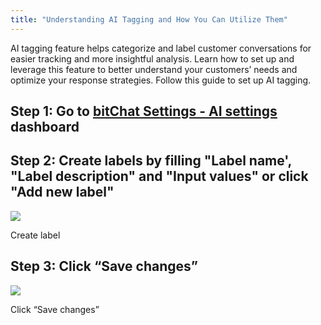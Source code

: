 ```yaml
---
title: "Understanding AI Tagging and How You Can Utilize Them"
---
```


AI tagging feature helps categorize and label customer conversations for easier tracking and more insightful analysis. Learn how to set up and leverage this feature to better understand your customers’ needs and optimize your response strategies. Follow this guide to set up AI tagging.

## Step 1: Go to [bitChat Settings - AI settings](https://app.bitbybit.studio/bitchat/settings?section=ai-settings) dashboard

## Step 2: Create labels by filling "Label name', "Label description" and "Input values" or click "Add new label"

![](https://cdn.prod.website-files.com/659655f5b20d395a5c69efcf/6708eafd608f63ed5f9d1383_AD_4nXcifVeYPURtJZTVh3sMQXa8AAZHx_bNW_u6HK76N2GCLxZJY3uyjKzraghg14hO-DJ-_zHDV8O96U59VGE3FJW3uPm72zV76CoCXQEDHUR2IeWlGp0qsCEk1Af_MTeIJVfAR9o21fh4-hNA0vuToZNAeTsR.png)

Create label

## Step 3: Click “Save changes”

![](https://cdn.prod.website-files.com/659655f5b20d395a5c69efcf/66fe6631dab5ef8713f566ab_AD_4nXeL2sb394TdphxrSGbffj9NWN6iXe5vPFRhiaHbrrvJRokNvVVA7AdLt7CvYSCq2P5sd9saLOb6e3763wj0wfQaAOQtQxLE8IrXp4AivEHV5YO49TJdVS9eicSNNrH2hR-8ACsQbXcDKcZ82QLSJsZ8l-JY.png)

Click “Save changes”